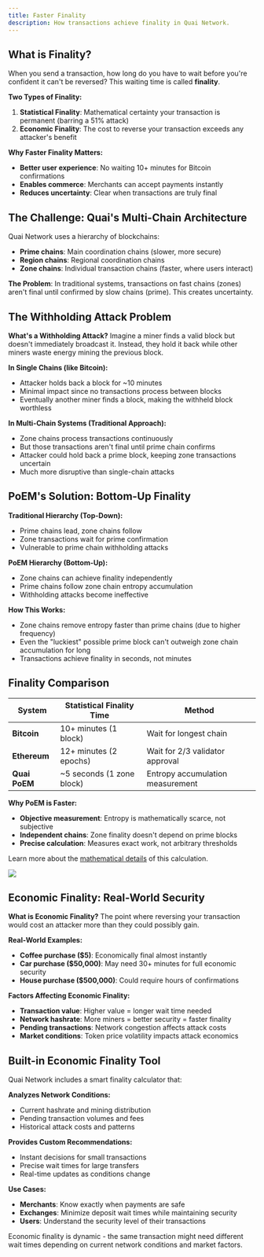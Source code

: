 ```yaml
---
title: Faster Finality
description: How transactions achieve finality in Quai Network.
---
```


## What is Finality?

When you send a transaction, how long do you have to wait before you're confident it can't be reversed? This waiting time is called **finality**.

**Two Types of Finality:**

1. **Statistical Finality**: Mathematical certainty your transaction is permanent (barring a 51% attack)
2. **Economic Finality**: The cost to reverse your transaction exceeds any attacker's benefit

**Why Faster Finality Matters:**
- **Better user experience**: No waiting 10+ minutes for Bitcoin confirmations
- **Enables commerce**: Merchants can accept payments instantly
- **Reduces uncertainty**: Clear when transactions are truly final

## The Challenge: Quai's Multi-Chain Architecture

Quai Network uses a hierarchy of blockchains:
- **Prime chains**: Main coordination chains (slower, more secure)
- **Region chains**: Regional coordination chains
- **Zone chains**: Individual transaction chains (faster, where users interact)

**The Problem**: In traditional systems, transactions on fast chains (zones) aren't final until confirmed by slow chains (prime). This creates uncertainty.

## The Withholding Attack Problem

**What's a Withholding Attack?**
Imagine a miner finds a valid block but doesn't immediately broadcast it. Instead, they hold it back while other miners waste energy mining the previous block.

**In Single Chains (like Bitcoin):**
- Attacker holds back a block for ~10 minutes
- Minimal impact since no transactions process between blocks
- Eventually another miner finds a block, making the withheld block worthless

**In Multi-Chain Systems (Traditional Approach):**
- Zone chains process transactions continuously  
- But those transactions aren't final until prime chain confirms
- Attacker could hold back a prime block, keeping zone transactions uncertain
- Much more disruptive than single-chain attacks

## PoEM's Solution: Bottom-Up Finality

**Traditional Hierarchy (Top-Down):**
- Prime chains lead, zone chains follow
- Zone transactions wait for prime confirmation
- Vulnerable to prime chain withholding attacks

**PoEM Hierarchy (Bottom-Up):**
- Zone chains can achieve finality independently
- Prime chains follow zone chain entropy accumulation
- Withholding attacks become ineffective

**How This Works:**
- Zone chains remove entropy faster than prime chains (due to higher frequency)
- Even the "luckiest" possible prime block can't outweigh zone chain accumulation for long
- Transactions achieve finality in seconds, not minutes

## Finality Comparison

| System | Statistical Finality Time | Method |
|--------|---------------------------|---------|
| **Bitcoin** | 10+ minutes (1 block) | Wait for longest chain |
| **Ethereum** | 12+ minutes (2 epochs) | Wait for 2/3 validator approval |
| **Quai PoEM** | ~5 seconds (1 zone block) | Entropy accumulation measurement |

**Why PoEM is Faster:**
- **Objective measurement**: Entropy is mathematically scarce, not subjective
- **Independent chains**: Zone finality doesn't depend on prime blocks
- **Precise calculation**: Measures exact work, not arbitrary thresholds

Learn more about the [mathematical details](/learn/advanced-introduction/poem/finality/statistical-finality) of this calculation.

<Frame>
	<img src='/images/WithholdingAttack.jpg' />
</Frame>

## Economic Finality: Real-World Security

**What is Economic Finality?**
The point where reversing your transaction would cost an attacker more than they could possibly gain.

**Real-World Examples:**
- **Coffee purchase ($5)**: Economically final almost instantly
- **Car purchase ($50,000)**: May need 30+ minutes for full economic security
- **House purchase ($500,000)**: Could require hours of confirmations

**Factors Affecting Economic Finality:**
- **Transaction value**: Higher value = longer wait time needed
- **Network hashrate**: More miners = better security = faster finality
- **Pending transactions**: Network congestion affects attack costs
- **Market conditions**: Token price volatility impacts attack economics

## Built-in Economic Finality Tool

Quai Network includes a smart finality calculator that:

**Analyzes Network Conditions:**
- Current hashrate and mining distribution
- Pending transaction volumes and fees
- Historical attack costs and patterns

**Provides Custom Recommendations:**
- Instant decisions for small transactions
- Precise wait times for large transfers
- Real-time updates as conditions change

**Use Cases:**
- **Merchants**: Know exactly when payments are safe
- **Exchanges**: Minimize deposit wait times while maintaining security
- **Users**: Understand the security level of their transactions

<Note>
Economic finality is dynamic - the same transaction might need different wait times depending on current network conditions and market factors.
</Note>
